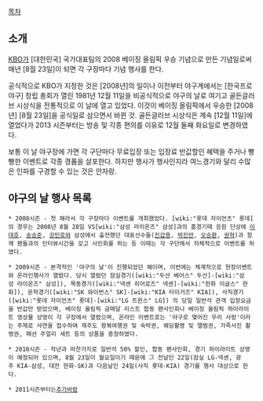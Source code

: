 [[목차]]

== 소개 ==
[[KBO]]가 [대한민국] 국가대표팀의 2008 베이징 올림픽 우승 기념으로 만든 기념일로써 매년 [8월 23일]이 되면 각 구장마다 기념 행사를 한다.

공식적으로 KBO가 지정한 것은 [2008년]의 일이나 이전부터 야구계에서는 [한국프로야구] 창립 총회가 열린 1981년 12월 11일을 비공식적으로 야구의 날로 여기고 골든글러브 시상식을 전통적으로 이 날에 열고 있었다. 이것이 베이징 올림픽에서 우승한 [2008년] [8월 23일]을 공식일로 삼으면서 바뀐 것. 골든글러브 시상식은 계속 [12월 11일]에 열었다가 2013 시즌부터는 방송 및 각종 편의를 이유로 12월 둘째 화요일로 변경하였다.

보통 이 날 야구장에 가면 각 구단마다 무료입장 또는 입장료 반값할인 혜택을 주거나 빵빵한 이벤트로 각종 경품을 살포한다. 하지만 행사가 행사인지라 여느경기와 달리 수많은 인파를 구경할 수 있는 것은 안자랑.
== 야구의 날 행사 목록 == 
 * 2008시즌 - 첫 해라서 각 구장마다 이벤트를 개최했었다. [wiki:"롯데 자이언츠" 롯데]의 경우는 2008년 8월 28일 VS[wiki:"삼성 라이온즈" 삼성]과의 홈경기때 응원 단상에 [[이대호]], [[송승준]], [[강민호]]와 삼성에서 출전했던 대표선수들([[진갑용]], [[박진만]], [[오승환]], [[권혁]])과 함께 팬들과의 인터뷰시간을 갖고 사인회를 하는 등 이때는 각 구단에서 자체적으로 이벤트를 하였다.

 * 2009시즌 - 본격적인 '야구의 날'이 진행되었던 해이며, 이번에는 체계적으로 현장이벤트와 온라인행사가 열렸다. 당시 열렸던 잠실경기([wiki:"두산 베어스" 두산]-[wiki:"삼성 라이온즈" 삼성]), 목동경기([wiki:"넥센 히어로즈" 넥센]-[wiki:"한화 이글스" 한화]), 문학경기([wiki:"SK 와이번스" SK]-[wiki:"KIA 타이거즈" KIA]), 사직경기([wiki:"롯데 자이언츠" 롯데]-[wiki:"LG 트윈스" LG]) 의 당일 일반석 관객 입장요금을 반값만 받았으며, 베이징 올림픽 금메달 리스트 합동 팬사인회나 베이징 올림픽 하이라이트 영상물 상영이 각 구장에서 열렸으며, 온라인 이벤트로는 '야구로 맺어진 우리 사랑'이라는 주제로 사연을 접수하여 제주도 왕복여행권 및 숙박권, 웨딩촬영 및 앨범권, 가족사진 촬영권, 패션 주얼리 세트 등의 상품을 증정하였다. 

 * 2010시즌 - 작년과 마찬가지로 일반석 50% 할인, 합동 팬사인회, 경기 하이라이트 상영이 예정되어 있으며, 8월 23일이 월요일이기 때문에 그 전날인 22일(잠실 LG-넥센, 광주 KIA-삼성, 대전 한화-SK)과 다음날인 24일(사직 롯데-KIA) 경기를 행사 대상으로 한다.

 * 2011시즌부터는[[추가바람]]
